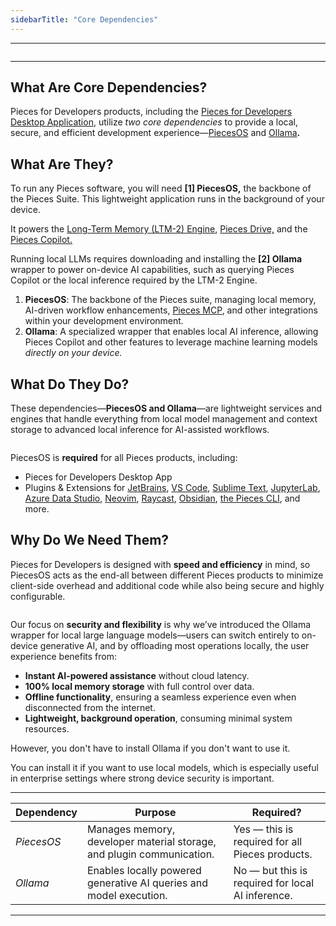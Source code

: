 ```yaml
---
sidebarTitle: "Core Dependencies"
---
```


---

<img
  className="mx-auto"
/>

---

## What Are Core Dependencies?

Pieces for Developers products, including the [Pieces for Developers Desktop Application](https://docs.pieces.app/products/desktop), utilize _two core dependencies_ to provide a local, secure, and efficient development experience—[PiecesOS](https://docs.pieces.app/products/core-dependencies/pieces-os) and [Ollama](https://docs.pieces.app/products/core-dependencies/ollama)**.**

## What Are They?

To run any Pieces software, you will need **[1] PiecesOS,** the backbone of the Pieces Suite. This lightweight application runs in the background of your device.

It powers the [Long-Term Memory (LTM-2) Engine](https://docs.pieces.app/products/core-dependencies/pieces-os#ltm-2), [Pieces Drive,](https://docs.pieces.app/products/desktop/drive) and the [Pieces Copilot.](https://docs.pieces.app/products/desktop/copilot)

Running local LLMs requires downloading and installing the **[2] Ollama** wrapper to power on-device AI capabilities, such as querying Pieces Copilot or the local inference required by the LTM-2 Engine.

1. **PiecesOS**: The backbone of the Pieces suite, managing local memory, AI-driven workflow enhancements, [Pieces MCP](https://docs.pieces.app/products/mcp/get-started), and other integrations within your development environment.
2. **Ollama**: A specialized wrapper that enables local AI inference, allowing Pieces Copilot and other features to leverage machine learning models _directly on your device._

## What Do They Do?

These dependencies—**PiecesOS and Ollama**—are lightweight services and engines that handle everything from local model management and context storage to advanced local inference for AI-assisted workflows.

<img
  className="mx-auto"
/>

PiecesOS is **required** for all Pieces products, including:

- Pieces for Developers Desktop App
- Plugins & Extensions for [JetBrains](https://docs.pieces.app/products/extensions-plugins/jetbrains), [VS Code](https://docs.pieces.app/products/extensions-plugins/visual-studio-code), [Sublime Text](https://docs.pieces.app/products/extensions-plugins/sublime), [JupyterLab](https://docs.pieces.app/products/extensions-plugins/jupyterlab), [Azure Data Studio](https://docs.pieces.app/products/extensions-plugins/azure-data-studio), [Neovim](https://docs.pieces.app/products/extensions-plugins/neovim-plugin), [Raycast](https://docs.pieces.app/products/raycast), [Obsidian](https://docs.pieces.app/products/obsidian), [the Pieces CLI](https://docs.pieces.app/products/extensions-plugins/cli), and more.

## Why Do We Need Them?

Pieces for Developers is designed with **speed and efficiency** in mind, so PiecesOS acts as the end-all between different Pieces products to minimize client-side overhead and additional code while also being secure and highly configurable.

<img
  className="mx-auto"
/>

Our focus on **security and flexibility** is why we’ve introduced the Ollama wrapper for local large language models—users can switch entirely to on-device generative AI, and by offloading most operations locally, the user experience benefits from:

- **Instant AI-powered assistance** without cloud latency.
- **100% local memory storage** with full control over data.
- **Offline functionality**, ensuring a seamless experience even when disconnected from the internet.
- **Lightweight, background operation**, consuming minimal system resources.

However, you don't have to install Ollama if you don't want to use it.

You can install it if you want to use local models, which is especially useful in enterprise settings where strong device security is important.

---

| **Dependency** | **Purpose**                                                           | **Required?**                                     |
| -------------- | --------------------------------------------------------------------- | ------------------------------------------------- |
| _PiecesOS_     | Manages memory, developer material storage, and plugin communication. | Yes — this is required for all Pieces products.   |
| _Ollama_       | Enables locally powered generative AI queries and model execution.    | No — but this is required for local AI inference. |

---